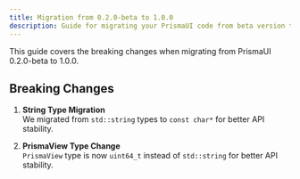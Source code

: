 ```yaml
---
title: Migration from 0.2.0-beta to 1.0.0
description: Guide for migrating your PrismaUI code from beta version to the stable 1.0.0 release
---
```


This guide covers the breaking changes when migrating from PrismaUI 0.2.0-beta to 1.0.0.

## Breaking Changes

1. **String Type Migration**<br/>
  We migrated from `std::string` types to `const char*` for better API stability.

2. **PrismaView Type Change**<br/>
  `PrismaView` type is now `uint64_t` instead of `std::string` for better API stability.
